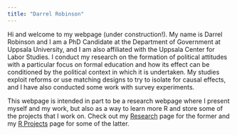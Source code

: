 ```yaml
---
title: "Darrel Robinson"
---
```


Hi and welcome to my webpage (under construction!).  My name is Darrel Robinson and I am a PhD Candidate at the Department of Government at Uppsala University, and I am also affiliated with the Uppsala Center for Labor Studies.  I conduct my research on the formation of political attitudes with a particular focus on formal education and how its effect can be conditioned by the political context in which it is undertaken.  My studies exploit reforms or use matching designs to try to isolate for causal effects, and I have also conducted some work with survey experiments.  

This webpage is intended in part to be a research webpage where I present myself and my work, but also as a way to learn more R and store some of the projects that I work on.  Check out my [Research](research.html) page for the former and my [R Projects](r_stuff.html) page for some of the latter.  

